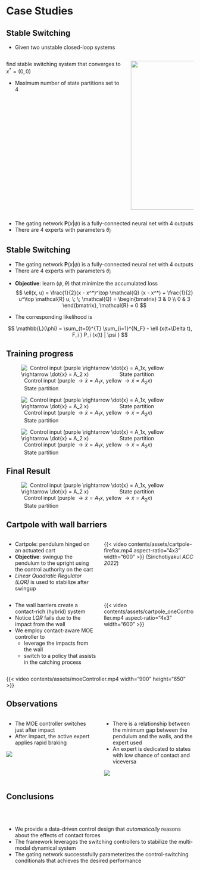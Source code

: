 # Case Studies

## Stable Switching {auto-animate="true"}

* Given two unstable closed-loop systems

::::{.columns}

:::{.column width=65%}

\begin{align*}
    \dot{x} &= A_1x = \begin{bmatrix} 0 & -1 \\ 2 & 0 \end{bmatrix} x, \\
    \dot{x} &= A_2x = \begin{bmatrix} 0 & -2 \\ 1 & 0 \end{bmatrix} x,
\end{align*}
find stable switching system that converges to $x^*=(0, 0)$

:::{.fragment fragment-index=1}
* Maximum number of state partitions set to 4
:::

:::

:::{.column width=35%}

:::{.fragment fragment-index=0}
![](contents/assets/unstable_switching.png){.absolute top=20 left=700 width="400" height="400"}
:::

:::
::::

:::{.fragment fragment-index=2}
* The gating network $\mathbf{P}(x | \psi)$ is a fully-connected neural net with 4 outputs
* There are 4 experts with parameters $\theta_i$ 
\begin{align*}
    F_i(\theta_i) = \begin{cases}
       0, & \theta_i > \frac{1}{2}, \\
       1, & \theta_i \leq \frac{1}{2},
    \end{cases}
\end{align*}
:::

## Stable Switching {auto-animate="true"}

* The gating network $\mathbf{P}(x | \psi)$ is a fully-connected neural net with 4 outputs
* There are 4 experts with parameters $\theta_i$ 
\begin{align*}
    F_i(\theta_i) = \begin{cases}
       0, & \theta_i > \frac{1}{2}, \\
       1, & \theta_i \leq \frac{1}{2},
    \end{cases}
\end{align*}

:::{.fragment fragment-index=0}
* **Objective**: learn $(\psi, \theta)$ that minimize the accumulated loss
$$
\ell(x, u) = \frac{1}{2}(x - x^*)^\top \mathcal{Q} (x - x^*) + \frac{1}{2} u^\top \mathcal{R} u, \; \; \mathcal{Q} = \begin{bmatrix} 3 & 0 \\ 0 & 3 \end{bmatrix}, \mathcal{R} = 0
$$
:::

:::{.fragment fragment-index=1}
* The corresponding likelihood is
:::

:::{.r-stack}
:::{.fragment .fade-in-then-out fragment-index=2}
$$
\mathbb{L}(\phi) = \sum_{t=0}^{T} \sum_{i=1}^{N_F} - \ell (x(t+\Delta t), F_i ) P_i (x(t) | \psi ) 
$$
:::

:::{.fragment .fade-in fragment-index=3}
\begin{gather*}
    \mathbb{L}(\phi) = \sum_{t=0}^{T} \sum_{i=1}^{N_F} - \mathcal{l} P_i (x(t) | \psi ) \\
        \mathcal{l} = \theta_i \ell (x(t + \Delta t), F_i(\theta_i) ) + (1 - \theta_i)\ell (x(t + \Delta t), F_i(1-\theta_i) ) 
\end{gather*}
:::

:::


## Training progress

:::{.r-stack}

:::{.fragment .fade-in-then-out fragment-index=0}
![&nbsp; Control input (purple $\rightarrow \dot{x} = A_1x$, yellow $\rightarrow \dot{x} = A_2 x$) &nbsp; &nbsp; &nbsp; &nbsp; &nbsp; &nbsp; &nbsp; &nbsp; &nbsp; &nbsp; State partition ](contents/assets/moeSwitchingIter0.svg){top=100 left=300 }
:::


:::{.fragment .fade-in-then-out fragment-index=1}
![&nbsp; Control input (purple $\rightarrow \dot{x} = A_1x$, yellow $\rightarrow \dot{x} = A_2 x$) &nbsp; &nbsp; &nbsp; &nbsp; &nbsp; &nbsp; &nbsp; &nbsp; &nbsp; &nbsp; State partition ](contents/assets/moeSwitchingIter200.svg){ top=50 left=300 }
:::


:::{.fragment .fade-in fragment-index=2}
![&nbsp; Control input (purple $\rightarrow \dot{x} = A_1x$, yellow $\rightarrow \dot{x} = A_2 x$) &nbsp; &nbsp; &nbsp; &nbsp; &nbsp; &nbsp; &nbsp; &nbsp; &nbsp; &nbsp; State partition ](contents/assets/moeSwitchingIter1400.svg){ top=100 left=300 }
:::

:::

## Final Result

![&nbsp; Control input (purple $\rightarrow \dot{x} = A_1x$, yellow $\rightarrow \dot{x} = A_2 x$) &nbsp; &nbsp; &nbsp; &nbsp; &nbsp; &nbsp; &nbsp; &nbsp; &nbsp; &nbsp; State partition ](contents/assets/switching_results.svg)


<!-- ![](contents/assets/switching_training.svg){.absolute top=20 left=100 width="750" height="750"} -->

## Cartpole with wall barriers

:::{.r-stack}

:::{.fragment .fade-in-then-out fragment-index=0}

::::{.columns}
:::{.column width=50%}
* Cartpole: pendulum hinged on an actuated cart
* **Objective**: swingup the pendulum to the upright using the control authority on the cart
* *Linear Quadratic Regulator (LQR)* is used to stabilize after swingup
:::

:::{.column width=50%}
{{< video contents/assets/cartpole-firefox.mp4 aspect-ratio="4x3" width="600" >}}
(Sirichotiyakul *ACC 2022*)
:::
::::

:::

:::{.fragment .fade-in-then-out fragment-index=1}
::::{.columns}

:::{.column width=50%}
* The wall barriers create a contact-rich (hybrid) system
* Notice *LQR* fails due to the impact from the wall
* We employ contact-aware MOE controller to 
    + leverage the impacts from the wall
    + switch to a policy that assists in the catching process
:::

:::{.column width=50%}
{{< video contents/assets/cartpole_oneController.mp4 aspect-ratio="4x3" width="600" >}}
:::

::::
:::

:::{.fragment .fade-in fragment-index=2}
{{< video contents/assets/moeController.mp4 width="900" height="650" >}}
:::

:::

## Observations

::::{.columns}

:::{.column width=50%}

* The MOE controller switches just after impact
* After impact, the active expert applies rapid braking

![](contents/assets/moe_traj_control.jpg)

:::

:::{.column width=50%}

:::{.fragment fragment-index=0}
* There is a relationship between the minimum gap between the pendulum and the walls, and the expert used
* An expert is dedicated to states with low chance of contact and viceversa

![](contents/assets/gapContourAndBins.jpg)
:::
:::

::::

## Conclusions

<br/>
<br/>

:::{.incremental}
* We provide a data-driven control design that *automatically* reasons about the effects of contact forces
* The framework leverages the switching controllers to stabilize the multi-modal 
dynamical system
* The gating network successsfully parameterizes the control-switching conditionals that achieves the desired performance
:::